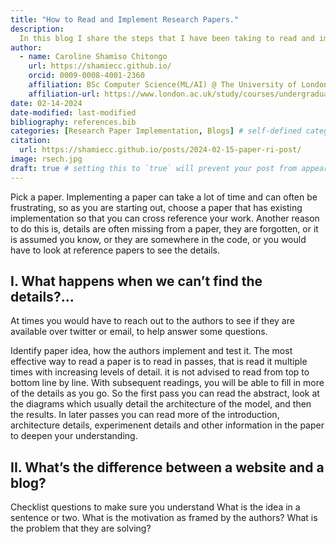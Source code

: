 ```yaml
---
title: "How to Read and Implement Research Papers."
description:
  In this blog I share the steps that I have been taking to read and implement research papers effectively. I hope you wil find them helpful too.
author:
  - name: Caroline Shamiso Chitongo
    url: https://shamiecc.github.io/
    orcid: 0009-0008-4001-2360
    affiliation: BSc Computer Science(ML/AI) @ The University of London
    affiliation-url: https://www.london.ac.uk/study/courses/undergraduate/bsc-computer-science
date: 02-14-2024
date-modified: last-modified
bibliography: references.bib
categories: [Research Paper Implementation, Blogs] # self-defined categories
citation: 
  url: https://shamiecc.github.io/posts/2024-02-15-paper-ri-post/
image: rsech.jpg
draft: true # setting this to `true` will prevent your post from appearing on your listing page until you're ready!
---
```


Pick a paper.
Implementing a paper can take a lot of time and can often be frustrating, so as you are starting out, choose a paper that has existing implementation so that you can cross reference your work. Another reason to do this is, details are often missing from a paper, they are forgotten, or it is assumed you know, or they are somewhere in the code, or you would have to look at reference papers to see the details.

## I. What happens when we can't find the details?...

At times you would have to reach out to the authors to see if they are available over twitter or email, to help answer some questions.

Identify paper idea, how the authors implement and test it. 
The most effective way to read a paper is to read in passes, that is read it multiple times with increasing levels of detail. it is not advised to read from top to bottom line by line. With subsequent readings, you will be able to fill in more of the details as you go. So the first pass you can read the abstract, look at the diagrams which usually detail the architecture of the model,  and  then the results. In later passes you can read more of the introduction, architecture details, experimenent details and other information in the paper to deepen your understanding.

## II. What's the difference between a website and a blog?

Checklist questions to make sure you understand
What is the idea in a sentence or two.
What is the motivation as framed by the authors? What is the problem that they are solving?
